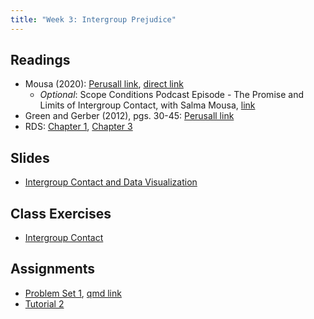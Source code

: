 ```yaml
---
title: "Week 3: Intergroup Prejudice"
---
```


## Readings

-   Mousa (2020): [Perusall link](https://app.perusall.com/courses/17-831-data-and-politics/building-social-cohesion-between-christians-and-muslims-through-soccer-in-post-isis-iraq-294650249), [direct link](https://www.science.org/doi/10.1126/science.abb3153)
    -   *Optional*: Scope Conditions Podcast Episode - The Promise and Limits of Intergroup Contact, with Salma Mousa, [link](https://www.scopeconditionspodcast.com/episodes/episode-01salmamousa)
-   Green and Gerber (2012), pgs. 30-45: [Perusall link](https://app.perusall.com/courses/17-831-data-and-politics/field-experiments-design-analysis-and-interpretation-chapter-2)
-   RDS: [Chapter 1](https://r4ds.hadley.nz/data-visualize), [Chapter 3](https://r4ds.hadley.nz/data-transform)

## Slides

- [Intergroup Contact and Data Visualization](../lectures/03-contact_dataviz/contact_dataviz.qmd)

## Class Exercises
- [Intergroup Contact](https://www.dropbox.com/scl/fi/7ja9yilul28tqlxu4r223/contact.qmd?rlkey=yz71byb82mkafgrxxlv1lzkww&dl=1)

## Assignments

-   [Problem Set 1](../psets/pset1/pset1.qmd), [qmd link](https://raw.githubusercontent.com/fdhidalgo/data_politics-24/main/psets/pset1/pset1.qmd)
-   [Tutorial 2](https://dhidalgo.shinyapps.io/Tutorial-2/)
